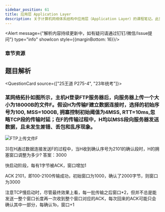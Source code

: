 ```yaml
---
sidebar_position: 61
title: 应用层 Application Layer
description: 关于计算机网络体系结构中应用层（Application Layer）的课程笔记。此页面提供了相关章节的课件下载，旨在帮助学生深入理解应用层协议与原理。
---
```



<Alert message={"解析内容持续更新中，如有疑问请通过钉钉/微信/Issue提问"} type="info" showIcon style={{marginBottom: 16}}/>

<h3 style={{color: '#006d75', marginTop: 0, marginBottom: 8}}>章节资源</h3>
<GridContainer>
    <FileCard file_type={'pdf'} name={'7 Application Layer'} size={'14776102'} link={require('@site/assets/slides/7_ApplicationLayer.pdf').default} />
</GridContainer>

## 题目解析

<QuestionCard source={["25王道 P275-4", "23年统考"]}>
### 某网络拓扑如图所示，主机H登录FTP服务器后，向服务器上传一个大小为18000B的文件F。假设H为传输F建立数据连接时，选择的初始序号为100, MSS=1000B, 拥塞控制初始阈值为4MSS, RTT=10ms,忽略TCP段的传输时延；在F的传输过程中，H均以MSS段向服务器发送数据，且未发生差错、丢包和乱序现象。
![FTP上传文件F](img/W275-4.png)

3)在H通过数据连接发送F的过程中，当H收到确认序号为2101的确认段时，H的拥塞窗口调整为多少?
<Answer>
答案：3000

快启动阶段，每有1字节被ACK，窗口增加1

ACK 2101，即100-2100传输成功，初始窗口为1000，确认了2000字节，则窗口为3000

注意TCP慢启动时，尽管最终效果上看，每一批传输之后窗口*2，但并不总是能发送一整个窗口长度再一次收到整个窗口对应的ACK，每次回来的ACK可能只会确认其中一部分，每确认1b，窗口+1
</Answer>
</QuestionCard>
